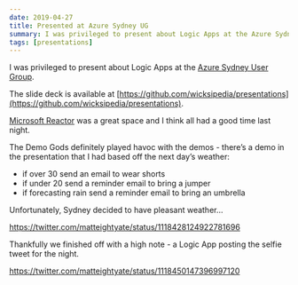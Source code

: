 ```yaml
---
date: 2019-04-27
title: Presented at Azure Sydney UG
summary: I was privileged to present about Logic Apps at the Azure Sydney User Group
tags: [presentations]
---
```


I was privileged to present about Logic Apps at the [Azure Sydney User Group](https://www.meetup.com/en-AU/Azure-Sydney-User-Group/events/259970627/).

The slide deck is available at [https://github.com/wicksipedia/presentations](https://github.com/wicksipedia/presentations).

[Microsoft Reactor](https://twitter.com/msftreactor) was a great space and I think all had a good time last night.

The Demo Gods definitely played havoc with the demos - there’s a demo in the presentation that I had based off the next day’s weather:

- if over 30 send an email to wear shorts
- if under 20 send a reminder email to bring a jumper
- if forecasting rain send a reminder email to bring an umbrella

Unfortunately, Sydney decided to have pleasant weather…

https://twitter.com/matteightyate/status/1118428124922781696

Thankfully we finished off with a high note - a Logic App posting the selfie tweet for the night. 

https://twitter.com/matteightyate/status/1118450147396997120